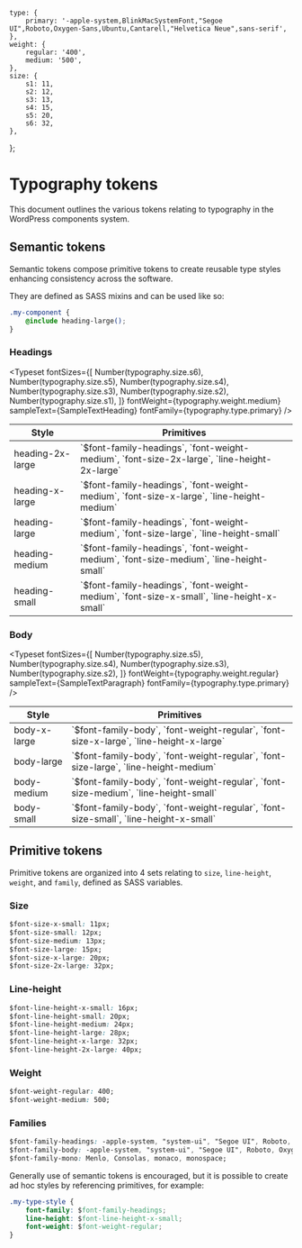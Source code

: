 
<Meta title="Tokens/Typography" name="page" />
 
	type: {
		primary: '-apple-system,BlinkMacSystemFont,"Segoe UI",Roboto,Oxygen-Sans,Ubuntu,Cantarell,"Helvetica Neue",sans-serif',
	},
	weight: {
		regular: '400',
		medium: '500',
	},
	size: {
		s1: 11,
		s2: 12,
		s3: 13,
		s4: 15,
		s5: 20,
		s6: 32,
	},
};
 
 
# Typography tokens

This document outlines the various tokens relating to typography in the WordPress components system.

## Semantic tokens

Semantic tokens compose primitive tokens to create reusable type styles enhancing consistency across the software.

They are defined as SASS mixins and can be used like so:

```css
.my-component {
	@include heading-large();
}
```

### Headings

<Typeset
	fontSizes={[
		Number(typography.size.s6),
		Number(typography.size.s5),
		Number(typography.size.s4),
		Number(typography.size.s3),
		Number(typography.size.s2),
		Number(typography.size.s1),
	]}
	fontWeight={typography.weight.medium}
	sampleText={SampleTextHeading}
	fontFamily={typography.type.primary}
/>

<table>
	<thead>
		<tr>
			<th>Style</th>
			<th>Primitives</th>
		</tr>
	</thead>
	<tbody>
		<tr>
			<td>heading-2x-large</td>
			<td>`$font-family-headings`, `font-weight-medium`, `font-size-2x-large`, `line-height-2x-large`</td>
		</tr>
		<tr>
			<td>heading-x-large</td>
			<td>`$font-family-headings`, `font-weight-medium`, `font-size-x-large`, `line-height-medium`</td>
		</tr>
		<tr>
			<td>heading-large</td>
			<td>`$font-family-headings`, `font-weight-medium`, `font-size-large`, `line-height-small`</td>
		</tr>
		<tr>
			<td>heading-medium</td>
			<td>`$font-family-headings`, `font-weight-medium`, `font-size-medium`, `line-height-small`</td>
		</tr>
		<tr>
			<td>heading-small</td>
			<td>`$font-family-headings`, `font-weight-medium`, `font-size-x-small`, `line-height-x-small`</td>
		</tr>
	</tbody>
</table>

### Body

<Typeset
	fontSizes={[
		Number(typography.size.s5),
		Number(typography.size.s4),
		Number(typography.size.s3),
		Number(typography.size.s2),
	]}
	fontWeight={typography.weight.regular}
	sampleText={SampleTextParagraph}
	fontFamily={typography.type.primary}
/>

<table>
	<thead>
		<tr>
			<th>Style</th>
			<th>Primitives</th>
		</tr>
	</thead>
	<tbody>
		<tr>
			<td>body-x-large</td>
			<td>`$font-family-body`, `font-weight-regular`, `font-size-x-large`, `line-height-x-large`</td>
		</tr>
		<tr>
			<td>body-large</td>
			<td>`$font-family-body`, `font-weight-regular`, `font-size-large`, `line-height-medium`</td>
		</tr>
		<tr>
			<td>body-medium</td>
			<td>`$font-family-body`, `font-weight-regular`, `font-size-medium`, `line-height-small`</td>
		</tr>
		<tr>
			<td>body-small</td>
			<td>`$font-family-body`, `font-weight-regular`, `font-size-small`, `line-height-x-small`</td>
		</tr>
	</tbody>
</table>

## Primitive tokens
 
Primitive tokens are organized into 4 sets relating to `size`, `line-height`, `weight`, and `family`, defined as SASS variables.

### Size
```css
$font-size-x-small: 11px;
$font-size-small: 12px;
$font-size-medium: 13px;
$font-size-large: 15px;
$font-size-x-large: 20px;
$font-size-2x-large: 32px;
```

### Line-height

```css
$font-line-height-x-small: 16px;
$font-line-height-small: 20px;
$font-line-height-medium: 24px;
$font-line-height-large: 28px;
$font-line-height-x-large: 32px;
$font-line-height-2x-large: 40px;
```

### Weight

```css
$font-weight-regular: 400;
$font-weight-medium: 500;
```

### Families

```css
$font-family-headings: -apple-system, "system-ui", "Segoe UI", Roboto, Oxygen-Sans, Ubuntu, Cantarell, "Helvetica Neue", sans-serif;
$font-family-body: -apple-system, "system-ui", "Segoe UI", Roboto, Oxygen-Sans, Ubuntu, Cantarell, "Helvetica Neue", sans-serif;
$font-family-mono: Menlo, Consolas, monaco, monospace;
```

Generally use of semantic tokens is encouraged, but it is possible to create ad hoc styles by referencing primitives, for example:

```css
.my-type-style {
	font-family: $font-family-headings;
	line-height: $font-line-height-x-small;
	font-weight: $font-weight-regular;
}
```
